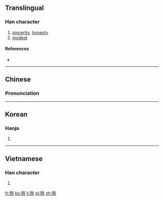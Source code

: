 {{also|悫|愨}}
==Translingual==

===Han character===
{{Han char|rn=61|rad=心|as=11|sn=15|four=|canj=GEP|ids=⿱殼心}}

# [[sincerity]], [[honesty]]
# [[modest]]

====References====
* {{Han ref|kx=0399.140|dkj=11112|dj=0739.020|hdz=42341.020|uh=6164|ud=24932}}

----

==Chinese==
{{zh-forms|s=悫}}

===Pronunciation===
{{zh-pron
|m=què
|c=kok3
|mc=
|oc=
|ma=
|cat=n,a
}}

----

==Korean==

===Hanja===
{{ko-hanja|hangeul=각|eumhun=|rv=gak|mr=kak|y=kak}}

# {{defn|lang=ko|sort=心11}}

----

==Vietnamese==

===Han character===
{{vi-readings|rs=心11| hanviet = xác}}

# {{defn|lang=vi|sort=心11}}

[[fr:慤]]
[[ko:慤]]
[[li:慤]]
[[pl:慤]]
[[zh:慤]]
